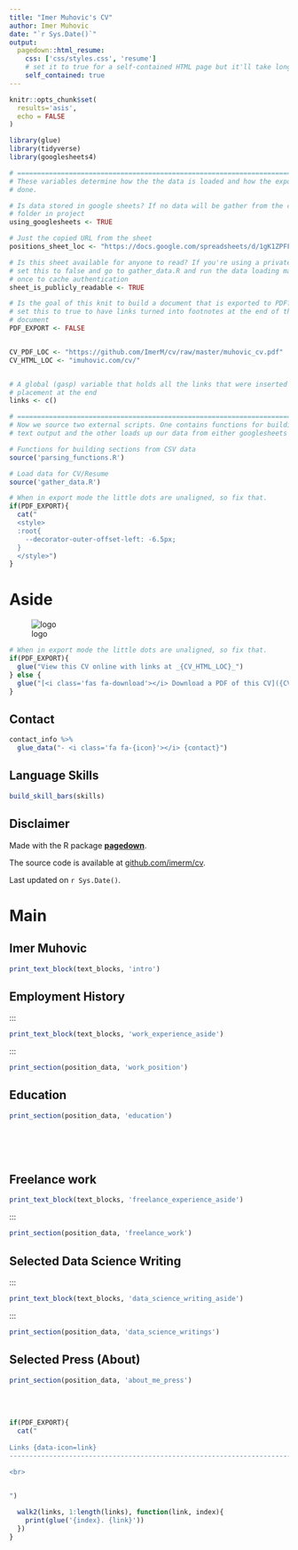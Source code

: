 ```yaml
---
title: "Imer Muhovic's CV"
author: Imer Muhovic
date: "`r Sys.Date()`"
output:
  pagedown::html_resume:
    css: ['css/styles.css', 'resume']
    # set it to true for a self-contained HTML page but it'll take longer to render
    self_contained: true
---
```


```r
knitr::opts_chunk$set(
  results='asis', 
  echo = FALSE
)

library(glue)
library(tidyverse)
library(googlesheets4)

# ======================================================================
# These variables determine how the the data is loaded and how the exports are
# done.

# Is data stored in google sheets? If no data will be gather from the csvs/
# folder in project
using_googlesheets <- TRUE

# Just the copied URL from the sheet
positions_sheet_loc <- "https://docs.google.com/spreadsheets/d/1gK1ZPFF4vjgd1hX10HBtml29-aZkXoucjb0ljIlWO2E/edit?usp=sharing"

# Is this sheet available for anyone to read? If you're using a private sheet
# set this to false and go to gather_data.R and run the data loading manually
# once to cache authentication
sheet_is_publicly_readable <- TRUE

# Is the goal of this knit to build a document that is exported to PDF? If so
# set this to true to have links turned into footnotes at the end of the
# document
PDF_EXPORT <- FALSE


CV_PDF_LOC <- "https://github.com/ImerM/cv/raw/master/muhovic_cv.pdf"
CV_HTML_LOC <- "imuhovic.com/cv/"


# A global (gasp) variable that holds all the links that were inserted for
# placement at the end
links <- c()

# ======================================================================
# Now we source two external scripts. One contains functions for building the
# text output and the other loads up our data from either googlesheets or csvs

# Functions for building sections from CSV data
source('parsing_functions.R') 

# Load data for CV/Resume
source('gather_data.R')
```



```r
# When in export mode the little dots are unaligned, so fix that. 
if(PDF_EXPORT){
  cat("
  <style>
  :root{
    --decorator-outer-offset-left: -6.5px;
  }
  </style>")
}
```


Aside
================================================================================


![logo](photo.jpeg){}

```r
# When in export mode the little dots are unaligned, so fix that. 
if(PDF_EXPORT){
  glue("View this CV online with links at _{CV_HTML_LOC}_")
} else {
  glue("[<i class='fas fa-download'></i> Download a PDF of this CV]({CV_PDF_LOC})")
}
```

Contact {#contact}
--------------------------------------------------------------------------------

```r
contact_info %>% 
  glue_data("- <i class='fa fa-{icon}'></i> {contact}")
```



Language Skills {#skills}
--------------------------------------------------------------------------------

```r
build_skill_bars(skills)
```



Disclaimer {#disclaimer}
--------------------------------------------------------------------------------

Made with the R package [**pagedown**](https://github.com/rstudio/pagedown). 

The source code is available at [github.com/imerm/cv](https://github.com/imerm/cv).

Last updated on `r Sys.Date()`.



Main
================================================================================

Imer Muhovic {#title}
--------------------------------------------------------------------------------

```r
print_text_block(text_blocks, 'intro')
```

Employment History {data-icon=suitcase}
--------------------------------------------------------------------------------

:::
```r
print_text_block(text_blocks, 'work_experience_aside')
```
:::

```r
print_section(position_data, 'work_position')
```

Education {data-icon=graduation-cap data-concise=true}
--------------------------------------------------------------------------------

```r
print_section(position_data, 'education')
```

<!-- These breaks just force a new page so section doesnt get cut off -->
<br>
<br>
<br>

Freelance work {data-icon=laptop data-concise=true}
--------------------------------------------------------------------------------
```r
print_text_block(text_blocks, 'freelance_experience_aside')
```
:::

```r
print_section(position_data, 'freelance_work')
```



Selected Data Science Writing {data-icon=chart-line}
--------------------------------------------------------------------------------

:::
```r
print_text_block(text_blocks, 'data_science_writing_aside')
```
:::

```r
print_section(position_data, 'data_science_writings')
```

Selected Press (About)  {data-icon=newspaper}
--------------------------------------------------------------------------------

```r
print_section(position_data, 'about_me_press')
```


<br>
<br>

```r
if(PDF_EXPORT){
  cat("
  
Links {data-icon=link}
--------------------------------------------------------------------------------

<br>


")
  
  walk2(links, 1:length(links), function(link, index){
    print(glue('{index}. {link}'))
  })
}
```


